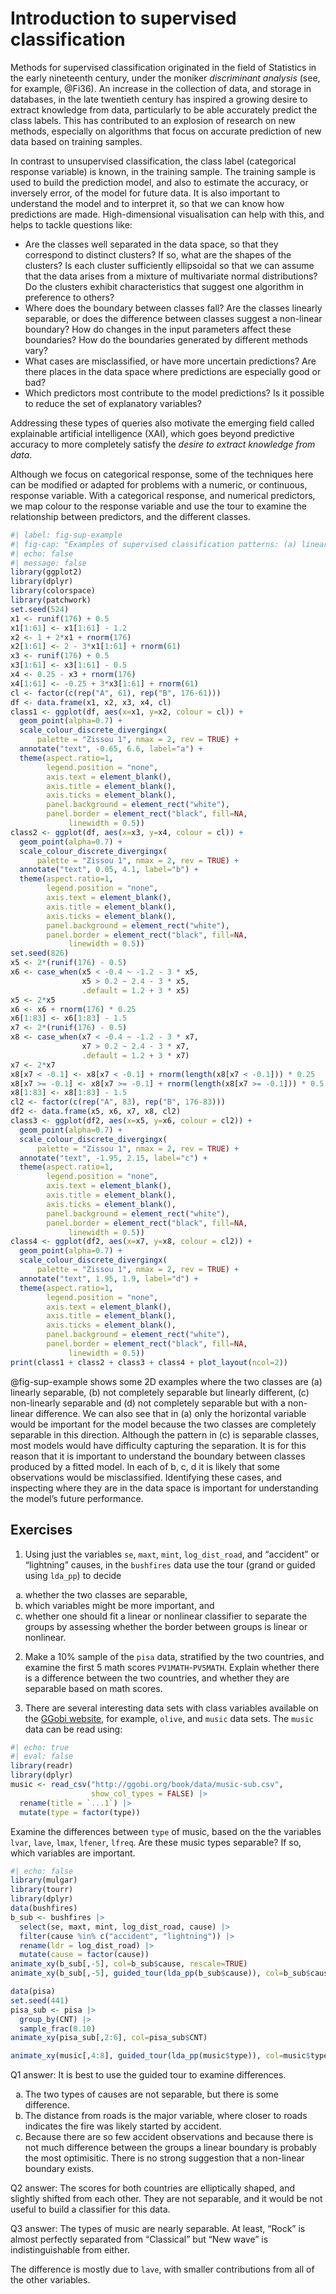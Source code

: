 # Introduction to supervised classification

<!--
- overview of supervised classification, model structure
- refer to the ISLR language
- basics of training/testing for model building
- model components needed from all
- common tasks: checking clusters relative to class labels, looking at boundaries
-->

Methods for supervised classification originated in the field of Statistics in the early nineteenth century, under the moniker *discriminant analysis* (see, for example, @Fi36). An increase in the collection of data, and storage in databases, in the late twentieth century has inspired a growing desire to extract knowledge from data, particularly to be able accurately predict the class labels. This has contributed to an explosion of research on new methods, especially on algorithms that focus on accurate prediction of new data based on training samples.

\index{classification!supervised}

In contrast to unsupervised classification, the class label (categorical response variable) is known, in the training sample. The training sample is used to build the prediction model, and also to estimate the accuracy, or inversely error, of the model for future data. It is also important to understand the model and to interpret it, so that we can know how predictions are made. High-dimensional visualisation can help with this, and helps to tackle questions like:

- Are the classes well separated in the data space, so that they
correspond to distinct clusters?  If so, what are the shapes of the clusters?  Is each cluster sufficiently ellipsoidal so that we can assume that the data arises from a mixture of multivariate normal distributions?  Do the clusters exhibit characteristics that suggest one algorithm in preference to others?
- Where does the boundary between classes fall?  Are the classes
linearly separable, or does the difference between classes suggest
a non-linear boundary?  How do changes in the input parameters affect these boundaries? How do the boundaries generated by different methods vary?
- What cases are misclassified, or have more uncertain predictions?  Are there places in the data space where predictions are especially good or bad?
- Which predictors most contribute to the model predictions? Is it possible to reduce the set of explanatory variables?
 
Addressing these types of queries also motivate the emerging field called explainable artificial intelligence (XAI), which goes beyond predictive accuracy to more completely satisfy the *desire to extract knowledge from data*. 

Although we focus on categorical response, some of the techniques here can be modified or adapted for problems with a numeric, or continuous, response variable. With a categorical response, and numerical predictors, we map colour to the response variable and use the tour to examine the relationship between predictors, and the different classes. 


```r
#| label: fig-sup-example
#| fig-cap: "Examples of supervised classification patterns: (a) linearly separable, (b) linear but not completely separable, (c) non-linearly separable, (d) non-linear, but not completely separable."
#| echo: false
#| message: false
library(ggplot2)
library(dplyr)
library(colorspace)
library(patchwork)
set.seed(524)
x1 <- runif(176) + 0.5
x1[1:61] <- x1[1:61] - 1.2
x2 <- 1 + 2*x1 + rnorm(176)
x2[1:61] <- 2 - 3*x1[1:61] + rnorm(61)
x3 <- runif(176) + 0.5
x3[1:61] <- x3[1:61] - 0.5
x4 <- 0.25 - x3 + rnorm(176)
x4[1:61] <- -0.25 + 3*x3[1:61] + rnorm(61)
cl <- factor(c(rep("A", 61), rep("B", 176-61)))
df <- data.frame(x1, x2, x3, x4, cl)
class1 <- ggplot(df, aes(x=x1, y=x2, colour = cl)) +
  geom_point(alpha=0.7) +
  scale_colour_discrete_divergingx(
      palette = "Zissou 1", nmax = 2, rev = TRUE) +
  annotate("text", -0.65, 6.6, label="a") +
  theme(aspect.ratio=1,
        legend.position = "none",
        axis.text = element_blank(),
        axis.title = element_blank(),
        axis.ticks = element_blank(),
        panel.background = element_rect("white"),
        panel.border = element_rect("black", fill=NA, 
             linewidth = 0.5)) 
class2 <- ggplot(df, aes(x=x3, y=x4, colour = cl)) +
  geom_point(alpha=0.7) +
  scale_colour_discrete_divergingx(
      palette = "Zissou 1", nmax = 2, rev = TRUE) +
  annotate("text", 0.05, 4.1, label="b") +
  theme(aspect.ratio=1,
        legend.position = "none",
        axis.text = element_blank(),
        axis.title = element_blank(),
        axis.ticks = element_blank(),
        panel.background = element_rect("white"),
        panel.border = element_rect("black", fill=NA, 
             linewidth = 0.5))
set.seed(826)
x5 <- 2*(runif(176) - 0.5)
x6 <- case_when(x5 < -0.4 ~ -1.2 - 3 * x5,
                x5 > 0.2 ~ 2.4 - 3 * x5,
                .default = 1.2 + 3 * x5)
x5 <- 2*x5
x6 <- x6 + rnorm(176) * 0.25
x6[1:83] <- x6[1:83] - 1.5
x7 <- 2*(runif(176) - 0.5)
x8 <- case_when(x7 < -0.4 ~ -1.2 - 3 * x7,
                x7 > 0.2 ~ 2.4 - 3 * x7,
                .default = 1.2 + 3 * x7)
x7 <- 2*x7
x8[x7 < -0.1] <- x8[x7 < -0.1] + rnorm(length(x8[x7 < -0.1])) * 0.25
x8[x7 >= -0.1] <- x8[x7 >= -0.1] + rnorm(length(x8[x7 >= -0.1])) * 0.5
x8[1:83] <- x8[1:83] - 1.5
cl2 <- factor(c(rep("A", 83), rep("B", 176-83)))
df2 <- data.frame(x5, x6, x7, x8, cl2)
class3 <- ggplot(df2, aes(x=x5, y=x6, colour = cl2)) +
  geom_point(alpha=0.7) +
  scale_colour_discrete_divergingx(
      palette = "Zissou 1", nmax = 2, rev = TRUE) +
  annotate("text", -1.95, 2.15, label="c") +
  theme(aspect.ratio=1,
        legend.position = "none",
        axis.text = element_blank(),
        axis.title = element_blank(),
        axis.ticks = element_blank(),
        panel.background = element_rect("white"),
        panel.border = element_rect("black", fill=NA, 
             linewidth = 0.5))
class4 <- ggplot(df2, aes(x=x7, y=x8, colour = cl2)) +
  geom_point(alpha=0.7) +
  scale_colour_discrete_divergingx(
      palette = "Zissou 1", nmax = 2, rev = TRUE) +
  annotate("text", 1.95, 1.9, label="d") +
  theme(aspect.ratio=1,
        legend.position = "none",
        axis.text = element_blank(),
        axis.title = element_blank(),
        axis.ticks = element_blank(),
        panel.background = element_rect("white"),
        panel.border = element_rect("black", fill=NA, 
             linewidth = 0.5))
print(class1 + class2 + class3 + class4 + plot_layout(ncol=2))
```

@fig-sup-example shows some 2D examples where the two classes are (a) linearly separable, (b) not completely separable but linearly different, (c) non-linearly separable and (d) not completely separable but with a non-linear difference. We can also see that in (a) only the horizontal variable would be important for the model because the two classes are completely separable in this direction. Although the pattern in (c) is separable classes, most models would have difficulty capturing the separation. It is for this reason that it is important to understand the boundary between classes produced by a fitted model. In each of b, c, d it is likely that some observations would be misclassified. Identifying these cases, and inspecting where they are in the data space is important for understanding the model's future performance. 

\index{data!bushfires}
\index{data!pisa}

## Exercises {-}

1. Using just the variables `se`, `maxt`, `mint`, `log_dist_road`, and "accident" or "lightning" causes, in the `bushfires` data use the tour (grand or guided using `lda_pp`) to decide 

a. whether the two classes are separable, 
b. which variables might be more important, and 
c. whether one should fit a linear or nonlinear classifier to separate the groups by assessing whether the border between groups is linear or nonlinear.

2. Make a 10% sample of the `pisa` data, stratified by the two countries, and examine the first 5 math scores `PV1MATH`-`PV5MATH`. Explain whether there is a difference between the two countries, and whether they are separable based on math scores.

3. There are several interesting data sets with class variables available on the [GGobi website](http://ggobi.org/book/index.html), for example, `olive`, and `music` data sets. The `music` data can be read using:

```r
#| echo: true
#| eval: false
library(readr)
library(dplyr)
music <- read_csv("http://ggobi.org/book/data/music-sub.csv",
                  show_col_types = FALSE) |>
  rename(title = `...1`) |>
  mutate(type = factor(type))
```

Examine the differences between `type` of music, based on the the variables `lvar`, `lave`, `lmax`, `lfener`, `lfreq`. Are these music types separable? If so, which variables are important. 


```r
#| echo: false
library(mulgar)
library(tourr)
library(dplyr)
data(bushfires)
b_sub <- bushfires |>
  select(se, maxt, mint, log_dist_road, cause) |>
  filter(cause %in% c("accident", "lightning")) |>
  rename(ldr = log_dist_road) |>
  mutate(cause = factor(cause))
animate_xy(b_sub[,-5], col=b_sub$cause, rescale=TRUE)
animate_xy(b_sub[,-5], guided_tour(lda_pp(b_sub$cause)), col=b_sub$cause, rescale=TRUE)

data(pisa)
set.seed(441)
pisa_sub <- pisa |>
  group_by(CNT) |>
  sample_frac(0.10)
animate_xy(pisa_sub[,2:6], col=pisa_sub$CNT)

animate_xy(music[,4:8], guided_tour(lda_pp(music$type)), col=music$type, rescale=TRUE)

```

::: {.content-hidden}
Q1 answer: 
It is best to use the guided tour to examine differences. 

a. The two types of causes are not separable, but there is some difference. 
b. The distance from roads is the major variable, where closer to roads indicates the fire was likely started by accident.
c. Because there are so few accident observations and because there is not much difference between the groups a linear boundary is probably the most optimisitic. There is no strong suggestion that a non-linear boundary exists.

Q2 answer:
The scores for both countries are elliptically shaped, and slightly shifted from each other. They are not separable, and it would be not useful to build a classifier for this data.

Q3 answer:
The types of music are nearly separable. At least, "Rock" is almost perfectly separated from "Classical" but "New wave" is indistinguishable from either.

The difference is mostly due to `lave`, with smaller contributions from all of the other variables.

:::
